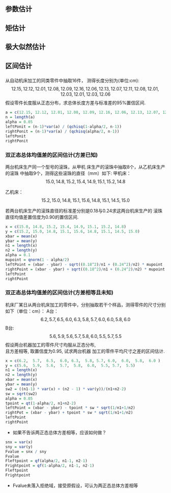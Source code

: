 ## 参数估计

## 矩估计

## 极大似然估计

## 区间估计

### 
从自动机床加工的同类零件中抽取16件， 测得长度分别为(单位:cm):
$$ 12.15, 12.12, 12.01, 12.08, 12.09, 12.16, 12.06, 12.13, 12.07, 12.11, 12.08, 12.01,12.03, 12.01, 12.03, 12.06$$
假设零件长度服从正态分布，求总体长度方差与标准差的95\%置信区间. 


```r
a = c(12.15, 12.12, 12.01, 12.08, 12.09, 12.16, 12.06, 12.13, 12.07, 12.11, 12.08, 12.01,12.03, 12.01, 12.03, 12.06)
n = length(a)
alpha = 0.05
leftPonit = (n-1)*var(a) / (qchisq(1-alpha/2, n-1))
rightPonit = (n-1)*var(a) / (qchisq(alpha/2, n-1))
leftPonit
rightPonit
```

### 双正态总体均值差的区间估计(方差已知)

两台机床生产同一个型号的滚珠，从甲机 床生产的滚珠中抽取8个，从乙机床生产的滚珠 中抽取9个，测得这些滚珠的直径（mm）如下:
甲机床：$$15.0, 14.8, 15.2, 15.4, 14.9, 15.1, 15.2, 14.8$$

乙机床：$$15.2, 15.0, 14.8, 15.1, 15.6, 14.8, 15.1, 14.5, 15.0$$

若两台机床生产的滚珠直径的标准差分别是0.18与0.24求这两台机床生产的 滚珠直径均值差置信度为0.90的置信区间.

```r
x = c(15.0, 14.8, 15.2, 15.4, 14.9, 15.1, 15.2, 14.8)
y = c(15.2, 15.0, 14.8, 15.1, 15.6, 14.8, 15.1, 14.5, 15.0)
xbar = mean(x)
ybar = mean(y)
n1 = length(x)
n2 = length(y)
alpha = 0.1
mupoint = qnorm(1 - alpha/2)
leftPoint = (xbar - ybar) - sqrt((0.18^2)/n1 + (0.24^2)/n2) * mupoint
rightPoint = (xbar - ybar) + sqrt((0.18^2)/n1 + (0.24^2)/n2) * mupoint
leftPoint
rightPoint
```

### 双正态总体均值差的区间估计(方差相等且未知)

机床厂某日从两台机床加工的零件中，分别抽取若干个样品，测得零件的尺寸分别如下（单位：cm）： 
A台：$$6.2,  5.7,  6.5,  6.0, 6.3,  5.8, 5.7, 6.0,  6.0,  5.8,  6.0 $$
B台:  $$5.6,  5.9,  5.6,  5.7,  5.8,  6.0,  5.5, 5.7,  5.5 $$
假设两台机器加工的零件尺寸均服从正态分布,  
且方差相等, 取置信度为0.95, 试求两台机器
加工的零件平均尺寸之差的区间估计.

```r
x = c(6.2,  5.7,  6.5,  6.0, 6.3,  5.8, 5.7, 6.0,  6.0,  5.8,  6.0 )
y = c(5.6,  5.9,  5.6,  5.7,  5.8,  6.0,  5.5, 5.7,  5.5)
n1 = length(x)
n2 = length(y)
xbar = mean(x)
ybar = mean(y)
sw2 = ((n1-1) * var(x) + (n2 - 1) * var(y))/(n1+n2-2)
sw = sqrt(sw2)
alpha = 0.05
tpoint = qt(1-alpha/2, n1+n2-2)
leftPoint = (xbar - ybar) - tpoint * sw * sqrt(1/n1+1/n2)
rightPot = (xbar - ybar) + tpoint * sw * sqrt(1/n1+1/n2)
leftPoint
rightPoint
```

- 如果不告诉两正态总体方差相等，应该如何做？

```r
snx = var(x)
sny = var(y)
Fvalue = snx / sny
Fvalue
Fleftpoint = qf(alpha/2, n1-1, n2-1)
Frightpoint = qf(1-alpha/2, n1-1, n2-1)
Fleftpoint
Frightpoint
```

- Fvalue未落入拒绝域，接受原假设，可认为两正态总体方差相等

